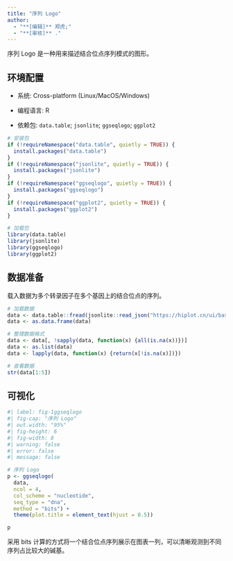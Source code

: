 ```yaml
---
title: "序列 Logo"
author:
  - "**[编辑]** 郑虎;"
  - "**[审核]** ."
---
```


序列 Logo 是一种用来描述结合位点序列模式的图形。

## 环境配置

-   系统: Cross-platform (Linux/MacOS/Windows)

-   编程语言: R

-   依赖包: `data.table`; `jsonlite`; `ggseqlogo`; `ggplot2`

```r
# 安装包
if (!requireNamespace("data.table", quietly = TRUE)) {
  install.packages("data.table")
}
if (!requireNamespace("jsonlite", quietly = TRUE)) {
  install.packages("jsonlite")
}
if (!requireNamespace("ggseqlogo", quietly = TRUE)) {
  install.packages("ggseqlogo")
}
if (!requireNamespace("ggplot2", quietly = TRUE)) {
  install.packages("ggplot2")
}

# 加载包
library(data.table)
library(jsonlite)
library(ggseqlogo)
library(ggplot2)
```

## 数据准备

载入数据为多个转录因子在多个基因上的结合位点的序列。

```r
# 加载数据
data <- data.table::fread(jsonlite::read_json("https://hiplot.cn/ui/basic/ggseqlogo/data.json")$exampleData$textarea[[1]])
data <- as.data.frame(data)

# 整理数据格式
data <- data[, !sapply(data, function(x) {all(is.na(x))})]
data <- as.list(data)
data <- lapply(data, function(x) {return(x[!is.na(x)])})

# 查看数据
str(data[1:5])
```

## 可视化

```r
#| label: fig-1ggseqlogo
#| fig-cap: "序列 Logo"
#| out.width: "95%"
#| fig-height: 6
#| fig-width: 8
#| warning: false
#| error: false
#| message: false

# 序列 Logo
p <- ggseqlogo(
  data,
  ncol = 4,
  col_scheme = "nucleotide",
  seq_type = "dna",
  method = "bits") + 
  theme(plot.title = element_text(hjust = 0.5))

p
```

采用 bits 计算的方式将一个结合位点序列展示在图表一列，可以清晰观测到不同序列占比较大的碱基。




